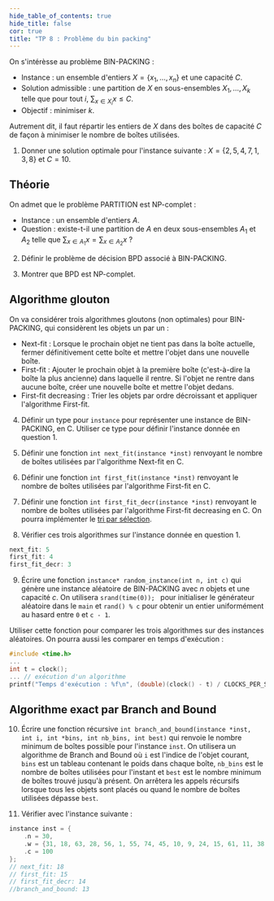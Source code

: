 ```yaml
---
hide_table_of_contents: true
hide_title: false
cor: true
title: "TP 8 : Problème du bin packing"
---
```



On s'intérèsse au problème BIN-PACKING : 
- Instance : un ensemble d'entiers $X = \{x_1, \ldots, x_n\}$ et une capacité $C$.
- Solution admissible : une partition de $X$ en sous-ensembles $X_1, \ldots, X_k$ telle que pour tout $i$, $\sum_{x \in X_i} x \leq C$.
- Objectif : minimiser $k$.

Autrement dit, il faut répartir les entiers de $X$ dans des boîtes de capacité $C$ de façon à minimiser le nombre de boîtes utilisées.

1. Donner une solution optimale pour l'instance suivante : $X = \{2, 5, 4, 7, 1, 3, 8\}$ et $C = 10$.  

## Théorie

On admet que le problème PARTITION est NP-complet :
- Instance : un ensemble d'entiers $A$.
- Question : existe-t-il une partition de $A$ en deux sous-ensembles $A_1$ et $A_2$ telle que $\sum_{x \in A_1} x = \sum_{x \in A_2} x$ ?

2. Définir le problème de décision BPD associé à BIN-PACKING.

3. Montrer que BPD est NP-complet.

## Algorithme glouton

On va considérer trois algorithmes gloutons (non optimales) pour BIN-PACKING, qui considèrent les objets un par un :
- Next-fit : Lorsque le prochain objet ne tient pas dans la boîte actuelle, fermer définitivement cette boîte et mettre l'objet dans une nouvelle boîte.
- First-fit : Ajouter le prochain objet à la première boîte (c'est-à-dire la boîte la plus ancienne) dans laquelle il rentre. Si l'objet ne rentre dans aucune boîte, créer une nouvelle boîte et mettre l'objet dedans.
- First-fit decreasing : Trier les objets par ordre décroissant et appliquer l'algorithme First-fit.

4. Définir un type pour `instance` pour représenter une instance de BIN-PACKING, en C. Utiliser ce type pour définir l'instance donnée en question 1.

5. Définir une fonction `int next_fit(instance *inst)` renvoyant le nombre de boîtes utilisées par l'algorithme Next-fit en C.

5. Définir une fonction `int first_fit(instance *inst)` renvoyant le nombre de boîtes utilisées par l'algorithme First-fit en C.

7. Définir une fonction `int first_fit_decr(instance *inst)` renvoyant le nombre de boîtes utilisées par l'algorithme First-fit decreasing en C. On pourra implémenter le [tri par sélection](https://fr.wikipedia.org/wiki/Tri_par_s%C3%A9lection).

8. Vérifier ces trois algorithmes sur l'instance donnée en question 1.

```c
next_fit: 5
first_fit: 4
first_fit_decr: 3
```

9. Écrire une fonction `instance* random_instance(int n, int c)` qui génère une instance aléatoire de BIN-PACKING avec $n$ objets et une capacité $c$. On utilisera `srand(time(0));
` pour initialiser le générateur aléatoire dans le `main` et `rand() % c` pour obtenir un entier uniformément au hasard entre `0` et `c - 1`.

Utiliser cette fonction pour comparer les trois algorithmes sur des instances aléatoires. On pourra aussi les comparer en temps d'exécution :

```c
#include <time.h>
...
int t = clock();
... // exécution d'un algorithme
printf("Temps d'exécution : %f\n", (double)(clock() - t) / CLOCKS_PER_SEC);
```

## Algorithme exact par Branch and Bound

10. Écrire une fonction récursive `int branch_and_bound(instance *inst, int i, int *bins, int nb_bins, int best)` qui renvoie le nombre minimum de boîtes possible pour l'instance `inst`. On utilisera un algorithme de Branch and Bound où `i` est l'indice de l'objet courant, `bins` est un tableau contenant le poids dans chaque boîte, `nb_bins` est le nombre de boîtes utilisées pour l'instant et `best` est le nombre minimum de boîtes trouvé jusqu'à présent.
On arrêtera les appels récursifs lorsque tous les objets sont placés ou quand le nombre de boîtes utilisées dépasse `best`.

11. Vérifier avec l'instance suivante :

```c
instance inst = {
    .n = 30,
    .w = {31, 18, 63, 28, 56, 1, 55, 74, 45, 10, 9, 24, 15, 61, 11, 38, 37, 71, 52, 38, 40, 26, 38, 72, 69, 96, 26, 5, 100, 78, },
    .c = 100
};
// next_fit: 18
// first_fit: 15
// first_fit_decr: 14
//branch_and_bound: 13
```

